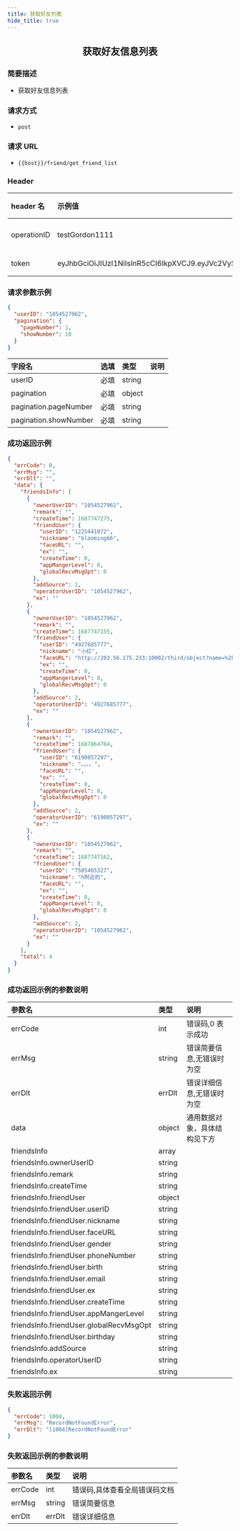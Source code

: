 ```yaml
---
title: 获取好友列表
hide_title: true
---
```


<center>

## 获取好友信息列表

</center>

### 简要描述

- 获取好友信息列表

### 请求方式

- `post`

### 请求 URL

- `{{host}}/friend/get_friend_list`

### Header

| header 名   | 示例值                                                                                                                                                                                                   | 选填 | 类型   | 说明                         |
| :---------- | :------------------------------------------------------------------------------------------------------------------------------------------------------------------------------------------------------- | :--- | ------ | ---------------------------- |
| operationID | testGordon1111                                                                                                                                                                                           | 必填 | string | operationID 用于全局链路追踪 |
| token       | eyJhbGciOiJIUzI1NiIsInR5cCI6IkpXVCJ9.eyJVc2VySUQiOiIxMTA5NzkyMTQwIiwiUGxhdGZvcm1JRCI6MSwiZXhwIjoxNjk1OTAzNjc5LCJuYmYiOjE2ODgxMjczNzksImlhdCI6MTY4ODEyNzY3OX0.YzU9Twr7UsfnX4ozrBohFbVDqMRpURzo9ENCVdFN1KY | 必填 | string | 管理员或者用户 token         |

### 请求参数示例

```json
{
  "userID": "1054527962",
  "pagination": {
    "pageNumber": 1,
    "showNumber": 10
  }
}
```

| 字段名                | 选填 | 类型   | 说明 |
| :-------------------- | :--- | :----- | ---- |
| userID                | 必填 | string |      |
| pagination            | 必填 | object |      |
| pagination.pageNumber | 必填 | string |      |
| pagination.showNumber | 必填 | string |      |

### 成功返回示例

```json
{
  "errCode": 0,
  "errMsg": "",
  "errDlt": "",
  "data": {
    "friendsInfo": [
      {
        "ownerUserID": "1054527962",
        "remark": "",
        "createTime": 1687747275,
        "friendUser": {
          "userID": "1225441072",
          "nickname": "blooming66",
          "faceURL": "",
          "ex": "",
          "createTime": 0,
          "appMangerLevel": 0,
          "globalRecvMsgOpt": 0
        },
        "addSource": 2,
        "operatorUserID": "1054527962",
        "ex": ""
      },
      {
        "ownerUserID": "1054527962",
        "remark": "",
        "createTime": 1687747155,
        "friendUser": {
          "userID": "4927685777",
          "nickname": "小红",
          "faceURL": "http://203.56.175.233:10002/third/object?name=%2Fdata%2Fuser%2F0%2Fcn.rentsoft.flutter.openim.consumer%2Fcache%2Fimage_cropper_1687747197023.jpg",
          "ex": "",
          "createTime": 0,
          "appMangerLevel": 0,
          "globalRecvMsgOpt": 0
        },
        "addSource": 2,
        "operatorUserID": "4927685777",
        "ex": ""
      },
      {
        "ownerUserID": "1054527962",
        "remark": "",
        "createTime": 1687864784,
        "friendUser": {
          "userID": "6190057297",
          "nickname": "。。。。",
          "faceURL": "",
          "ex": "",
          "createTime": 0,
          "appMangerLevel": 0,
          "globalRecvMsgOpt": 0
        },
        "addSource": 2,
        "operatorUserID": "6190057297",
        "ex": ""
      },
      {
        "ownerUserID": "1054527962",
        "remark": "",
        "createTime": 1687747162,
        "friendUser": {
          "userID": "7505465327",
          "nickname": "h附近的",
          "faceURL": "",
          "ex": "",
          "createTime": 0,
          "appMangerLevel": 0,
          "globalRecvMsgOpt": 0
        },
        "addSource": 2,
        "operatorUserID": "1054527962",
        "ex": ""
      }
    ],
    "total": 4
  }
}
```

### 成功返回示例的参数说明

| 参数名                                  | 类型   | 说明                         |
| :-------------------------------------- | :----- | :--------------------------- |
| errCode                                 | int    | 错误码,0 表示成功            |
| errMsg                                  | string | 错误简要信息,无错误时为空    |
| errDlt                                  | errDlt | 错误详细信息,无错误时为空    |
| data                                    | object | 通用数据对象，具体结构见下方 |
| friendsInfo                             | array  |                              |
| friendsInfo.ownerUserID                 | string |                              |
| friendsInfo.remark                      | string |                              |
| friendsInfo.createTime                  | string |                              |
| friendsInfo.friendUser                  | object |                              |
| friendsInfo.friendUser.userID           | string |                              |
| friendsInfo.friendUser.nickname         | string |                              |
| friendsInfo.friendUser.faceURL          | string |                              |
| friendsInfo.friendUser.gender           | string |                              |
| friendsInfo.friendUser.phoneNumber      | string |                              |
| friendsInfo.friendUser.birth            | string |                              |
| friendsInfo.friendUser.email            | string |                              |
| friendsInfo.friendUser.ex               | string |                              |
| friendsInfo.friendUser.createTime       | string |                              |
| friendsInfo.friendUser.appMangerLevel   | string |                              |
| friendsInfo.friendUser.globalRecvMsgOpt | string |                              |
| friendsInfo.friendUser.birthday         | string |                              |
| friendsInfo.addSource                   | string |                              |
| friendsInfo.operatorUserID              | string |                              |
| friendsInfo.ex                          | string |                              |

### 失败返回示例

```json
{
  "errCode": 1004,
  "errMsg": "RecordNotFoundError",
  "errDlt": "[1004]RecordNotFoundError"
}
```

### 失败返回示例的参数说明

| 参数名  | 类型   | 说明                          |
| :------ | :----- | :---------------------------- |
| errCode | int    | 错误码,具体查看全局错误码文档 |
| errMsg  | string | 错误简要信息                  |
| errDlt  | errDlt | 错误详细信息                  |
